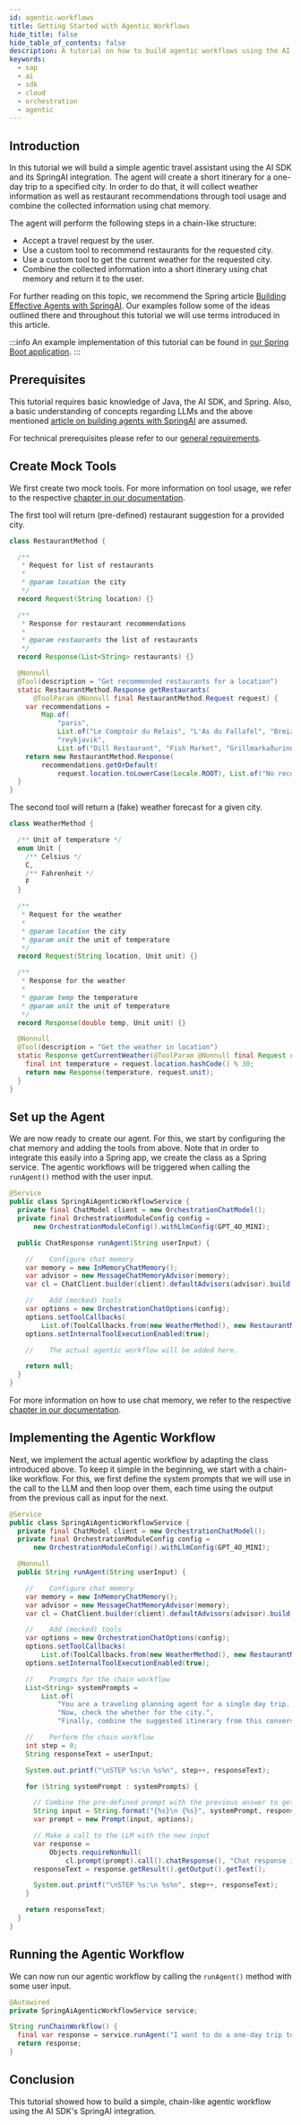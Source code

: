 ```yaml
---
id: agentic-workflows
title: Getting Started with Agentic Workflows
hide_title: false
hide_table_of_contents: false
description: A tutorial on how to build agentic workflows using the AI SDK.
keywords:
  - sap
  - ai
  - sdk
  - cloud
  - orchestration
  - agentic
---
```


## Introduction

In this tutorial we will build a simple agentic travel assistant using the AI SDK and its SpringAI integration.
The agent will create a short itinerary for a one-day trip to a specified city.
In order to do that, it will collect weather information as well as restaurant recommendations through tool usage and combine the collected information using chat memory.

The agent will perform the following steps in a chain-like structure:

- Accept a travel request by the user.
- Use a custom tool to recommend restaurants for the requested city.
- Use a custom tool to get the current weather for the requested city.
- Combine the collected information into a short itinerary using chat memory and return it to the user.

For further reading on this topic, we recommend the Spring article [Building Effective Agents with SpringAI](https://spring.io/blog/2025/01/21/spring-ai-agentic-patterns).
Our examples follow some of the ideas outlined there and throughout this tutorial we will use terms introduced in this article.

:::info
An example implementation of this tutorial can be found in [our Spring Boot application](https://github.com/SAP/ai-sdk-java/tree/main/sample-code/spring-app/src/main/java/com/sap/ai/sdk/app/services/SpringAiAgenticWorkflowService.java).
:::

## Prerequisites

This tutorial requires basic knowledge of Java, the AI SDK, and Spring.
Also, a basic understanding of concepts regarding LLMs and the above mentioned [article on building agents with SpringAI](https://spring.io/blog/2025/01/21/spring-ai-agentic-patterns) are assumed.

For technical prerequisites please refer to our [general requirements](../overview-cloud-sdk-for-ai-java#general-requirements).

## Create Mock Tools

We first create two mock tools.
For more information on tool usage, we refer to the respective [chapter in our documentation](../spring-ai/orchestration#tool-calling).

The first tool will return (pre-defined) restaurant suggestion for a provided city.

```java
class RestaurantMethod {

  /**
   * Request for list of restaurants
   *
   * @param location the city
   */
  record Request(String location) {}

  /**
   * Response for restaurant recommendations
   *
   * @param restaurants the list of restaurants
   */
  record Response(List<String> restaurants) {}

  @Nonnull
  @Tool(description = "Get recommended restaurants for a location")
  static RestaurantMethod.Response getRestaurants(
      @ToolParam @Nonnull final RestaurantMethod.Request request) {
    var recommendations =
        Map.of(
            "paris",
            List.of("Le Comptoir du Relais", "L'As du Fallafel", "Breizh Café"),
            "reykjavik",
            List.of("Dill Restaurant", "Fish Market", "Grillmarkaðurinn"));
    return new RestaurantMethod.Response(
        recommendations.getOrDefault(
            request.location.toLowerCase(Locale.ROOT), List.of("No recommendations for this city.")));
  }
}
```

The second tool will return a (fake) weather forecast for a given city.

```java
class WeatherMethod {

  /** Unit of temperature */
  enum Unit {
    /** Celsius */
    C,
    /** Fahrenheit */
    F
  }

  /**
   * Request for the weather
   *
   * @param location the city
   * @param unit the unit of temperature
   */
  record Request(String location, Unit unit) {}

  /**
   * Response for the weather
   *
   * @param temp the temperature
   * @param unit the unit of temperature
   */
  record Response(double temp, Unit unit) {}

  @Nonnull
  @Tool(description = "Get the weather in location")
  static Response getCurrentWeather(@ToolParam @Nonnull final Request request) {
    final int temperature = request.location.hashCode() % 30;
    return new Response(temperature, request.unit);
  }
}
```

## Set up the Agent

We are now ready to create our agent.
For this, we start by configuring the chat memory and adding the tools from above.
Note that in order to integrate this easily into a Spring app, we create the class as a Spring service.
The agentic workflows will be triggered when calling the `runAgent()` method with the user input.

```java
@Service
public class SpringAiAgenticWorkflowService {
  private final ChatModel client = new OrchestrationChatModel();
  private final OrchestrationModuleConfig config =
      new OrchestrationModuleConfig().withLlmConfig(GPT_4O_MINI);

  public ChatResponse runAgent(String userInput) {

    //    Configure chat memory
    var memory = new InMemoryChatMemory();
    var advisor = new MessageChatMemoryAdvisor(memory);
    var cl = ChatClient.builder(client).defaultAdvisors(advisor).build();

    //    Add (mocked) tools
    var options = new OrchestrationChatOptions(config);
    options.setToolCallbacks(
        List.of(ToolCallbacks.from(new WeatherMethod(), new RestaurantMethod())));
    options.setInternalToolExecutionEnabled(true);

    //    The actual agentic workflow will be added here.

    return null;
  }
}
```

For more information on how to use chat memory, we refer to the respective [chapter in our documentation](../spring-ai/orchestration#chat-memory).

## Implementing the Agentic Workflow

Next, we implement the actual agentic workflow by adapting the class introduced above.
To keep it simple in the beginning, we start with a chain-like workflow.
For this, we first define the system prompts that we will use in the call to the LLM and then loop over them, each time using the output from the previous call as input for the next.

```java
@Service
public class SpringAiAgenticWorkflowService {
  private final ChatModel client = new OrchestrationChatModel();
  private final OrchestrationModuleConfig config =
      new OrchestrationModuleConfig().withLlmConfig(GPT_4O_MINI);

  @Nonnull
  public String runAgent(String userInput) {

    //    Configure chat memory
    var memory = new InMemoryChatMemory();
    var advisor = new MessageChatMemoryAdvisor(memory);
    var cl = ChatClient.builder(client).defaultAdvisors(advisor).build();

    //    Add (mocked) tools
    var options = new OrchestrationChatOptions(config);
    options.setToolCallbacks(
        List.of(ToolCallbacks.from(new WeatherMethod(), new RestaurantMethod())));
    options.setInternalToolExecutionEnabled(true);

    //    Prompts for the chain workflow
    List<String> systemPrompts =
        List.of(
            "You are a traveling planning agent for a single day trip. Where appropriate, use the provided tools. First, start by suggesting some restaurants for the mentioned city.",
            "Now, check the whether for the city.",
            "Finally, combine the suggested itinerary from this conversation into a short, one-sentence plan for the day trip.");

    //    Perform the chain workflow
    int step = 0;
    String responseText = userInput;

    System.out.printf("\nSTEP %s:\n %s%n", step++, responseText);

    for (String systemPrompt : systemPrompts) {

      // Combine the pre-defined prompt with the previous answer to get the new input
      String input = String.format("{%s}\n {%s}", systemPrompt, responseText);
      var prompt = new Prompt(input, options);

      // Make a call to the LLM with the new input
      var response =
          Objects.requireNonNull(
              cl.prompt(prompt).call().chatResponse(), "Chat response is null in step " + step);
      responseText = response.getResult().getOutput().getText();

      System.out.printf("\nSTEP %s:\n %s%n", step++, responseText);
    }

    return responseText;
  }
}
```

## Running the Agentic Workflow

We can now run our agentic workflow by calling the `runAgent()` method with some user input.

```java
@Autowired
private SpringAiAgenticWorkflowService service;

String runChainWorkflow() {
  final var response = service.runAgent("I want to do a one-day trip to Paris. Help me make an itinerary, please");
  return response;
}
```

## Conclusion

This tutorial showed how to build a simple, chain-like agentic workflow using the AI SDK's SpringAI integration.
